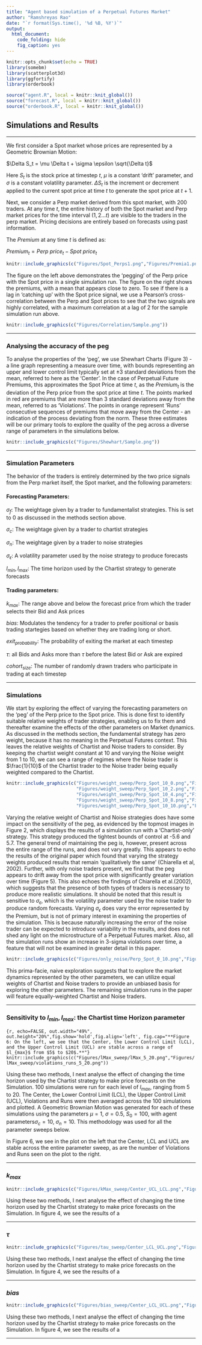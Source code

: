 ```yaml
---
title: "Agent based simulation of a Perpetual Futures Market"
author: "Ramshreyas Rao"
date: "`r format(Sys.time(), '%d %B, %Y')`"
output: 
  html_document:
    code_folding: hide
    fig_caption: yes
---
```


```r
knitr::opts_chunk$set(echo = TRUE)
library(somebm)
library(scatterplot3d)
library(ggfortify)
library(orderbook)

source("agent.R", local = knitr::knit_global())
source("forecast.R", local = knitr::knit_global())
source("orderbook.R", local = knitr::knit_global())

```

## Simulations and Results

---

We first consider a Spot market whose prices are represented by a Geometric Brownian Motion:

$\Delta S_t = \mu \Delta t + \sigma \epsilon \sqrt{\Delta t}$ 

Here $S_t$ is the stock price at timestep $t$, $\mu$ is a constant 'drift' parameter, and $\sigma$ is a constant volatility parameter. $\Delta S_t$ is the increment or decrement applied to the current spot price at time $t$ to generate the spot price at $t+1$. 

Next, we consider a Perp market derived from this spot market, with 200 traders. At any time $t$, the entire history of both the Spot market and Perp market prices for the time interval $(1,2...t)$ are visible to the traders in the perp market. Pricing decisions are entirely based on forecasts using past information.

The $Premium$ at any time $t$ is defined as:

$Premium_t = Perp\ price_t - Spot\ price_t$

```r
knitr::include_graphics(c("Figures/Spot_Perps1.png","Figures/Premia1.png"))
``` 

The figure on the left above demonstrates the 'pegging' of the Perp price with the Spot price in a single simulation run. The figure on the right shows the premiums, with a mean that appears close to zero. To see if there is a lag in 'catching up' with the Spot price signal, we use a Pearson's cross-correlation between the Perp and Spot prices to see that the two signals are highly correlated, with a maximum correlation at a lag of $2$ for the sample simulation run above.

```r
knitr::include_graphics(c("Figures/Correlation/Sample.png"))
``` 
---

### Analysing the accuracy of the peg

To analyse the properties of the 'peg', we use Shewhart Charts (Figure 3) - a line graph representing a measure over time, with bounds representing an upper and lower control limit typically set at $\pm3$ standard deviations from the mean, referred to here as the 'Center'. In the case of Perpetual Future Premiums, this approximates the Spot Price at time $t$, as the $Premium_t$ is the deviation of the Perp price from the spot price at time $t$. The points marked in red are premiums that are more than 3 standard deviations away from the mean, referred to as 'Violations'. The points in orange represent 'Runs' consecutive sequences of premiums that move away from the Center - an indication of the process deviating from the norm. These three estimates will be our primary tools to explore the quality of the peg across a diverse range of parameters in the simulations below.

```r
knitr::include_graphics(c("Figures/Shewhart/Sample.png"))
``` 

---

### Simulation Parameters

The behavior of the traders is entirely determined by the two price signals from the Perp market itself, the Spot market, and the following parameters:

#### Forecasting Parameters:

$\sigma_f$: The weightage given by a trader to fundamentalist strategies. This is set to $0$ as discussed in the methods section above.

$\sigma_c$: The weightage given by a trader to chartist strategies

$\sigma_n$: The weightage given by a trader to noise strategies

$\sigma_\epsilon$: A volatility parameter used by the noise strategy to produce forecasts

$l_{min}, l_{max}$: The time horizon used by the Chartist strategy to generate forecasts

#### Trading parameters:

$k_{max}$: The range above and below the forecast price from which the trader selects their Bid and Ask prices

$bias$: Modulates the tendency for a trader to prefer positional or basis trading startegies based on whether they are trading long or short.

$exit_{probability}$: The probability of exiting the market at each timestep

$\tau$: all Bids and Asks more than $\tau$ before the latest Bid or Ask are expired

$cohort_{size}$: The number of randomly drawn traders who participate in trading at each timestep

---

### Simulations

We start by exploring the effect of varying the forecasting parameters on the 'peg' of the Perp price to the Spot price. This is done first to identify suitable relative weights of trader strategies, enabling us to fix them and thereafter examine the effects of the other parameters on Market dynamics. As discussed in the methods section, the fundamental strategy has zero weight, because it has no meaning in the Perpetual Futures context. This leaves the relative weights of Chartist and Noise traders to consider. By keeping the chartist weight constant at $10$ and varying the Noise weight from $1$ to $10$, we can see a range of regimes where the Noise trader is $\frac{1}{10}$ of the Chartist trader to the Noise trader being equally weighted compared to the Chartist.

```r
knitr::include_graphics(c("Figures/weight_sweep/Perp_Spot_10_0.png","Figures/weight_sweep/Shewhart_10_0.png",
                          "Figures/weight_sweep/Perp_Spot_10_2.png","Figures/weight_sweep/Shewhart_10_2.png",
                          "Figures/weight_sweep/Perp_Spot_10_4.png","Figures/weight_sweep/Shewhart_10_4.png",
                          "Figures/weight_sweep/Perp_Spot_10_8.png","Figures/weight_sweep/Shewhart_10_8.png",
                          "Figures/weight_sweep/Perp_Spot_10_10.png","Figures/weight_sweep/Shewhart_10_10.png"))
```

Varying the relative weight of Chartist and Noise strategies does have some impact on the sensitivity of the peg, as evidenced by the topmost images in Figure 2, which displays the results of a simulation run with a 'Chartist-only' strategy. This strategy produced the tightest bounds of control at -5.6 and 5.7. The general trend of maintaining the peg is, however, present across the entire range of the runs, and does not vary greatly. This appears to echo the results of the original paper which found that varying the strategy weights produced results that remain 'qualitatively the same' (Chiarella et al, 2002). Further, with only noise traders present, we find that the peg appears to drift away from the spot price with significantly greater variation over time (Figure 5). This also echoes the findings of Chiarella et al.(2002), which suggests that the presence of both types of traders is necessary to produce more realistic simulations. It should be noted that this result is sensitive to $\sigma_\epsilon$, which is the volatility parameter used by the noise trader to produce random forecasts. Varying $\sigma_\epsilon$ does vary the error represented by the Premium, but is not of primary interest in examining the properties of the simulation. This is because naturally increasing the error of the noise trader can be expected to introduce variability in the results, and does not shed any light on the microstructure of a Perpetual Futures market. Also, all the simulation runs show an increase in 3-sigma violations over time, a feature that will not be examined in greater detail in this paper.

```r
knitr::include_graphics(c("Figures/only_noise/Perp_Spot_0_10.png","Figures/only_noise/Shewhart_0_10.png"))
``` 

This prima-facie, naive exploration suggests that to explore the market dynamics represented by the other parameters, we can utilize equal weights of Chartist and Noise traders to provide an unbiased basis for exploring the other parameters. The remaining simulation runs in the paper will feature equally-weighted Chartist and Noise traders.

---

### Sensitivity to $l_{min}, l_{max}$: the Chartist time Horizon parameter

```{r, echo=FALSE, out.width="49%", out.height="20%",fig.show='hold',fig.align='left', fig.cap="**Figure 6: On the left, we see that the Center, the Lower Control Limit (LCL), and the Upper Control Limit (UCL) are stable across a range of $l_{max}$ from $5$ to $20$.**"}
knitr::include_graphics(c("Figures/lMax_sweep/lMax_5_20.png","Figures/lMax_sweep/violations_runs_5_20.png"))
```

Using these two methods, I next analyse the effect of changing the time horizon used by the Chartist strategy to make price forecasts on the Simulation. $100$ simulations were run for each level of $l_{max}$, ranging from $5$ to $20$. The Center, the Lower Control Limit (LCL), the Upper Control Limit (UCL), Violations and Runs were then averaged across the 100 simulations and plotted. A Geometric Brownian Motion was generated for each of these simulations using the parameters $\mu = 1,$ $\sigma = 0.5$, $S_0 = 100$, with agent parameters$\sigma_c = 10$, $\sigma_n = 10$. This methodology was used for all the parameter sweeps below. 

In Figure 6, we see in the plot on the left that the Center, LCL and UCL are stable across the entire parameter sweep, as are the number of Violations and Runs seen on the plot to the right.

---

### $k_{max}$

```r
knitr::include_graphics(c("Figures/kMax_sweep/Center_UCL_LCL.png","Figures/kMax_sweep/Violations_Runs.png"))
```

Using these two methods, I next analyse the effect of changing the time horizon used by the Chartist strategy to make price forecasts on the Simulation. In figure 4, we see the results of a 

---

### $\tau$

```r
knitr::include_graphics(c("Figures/tau_sweep/Center_LCL_UCL.png","Figures/tau_sweep/violations_runs.png"))
```

Using these two methods, I next analyse the effect of changing the time horizon used by the Chartist strategy to make price forecasts on the Simulation. In figure 4, we see the results of a 

---

### $bias$

```r
knitr::include_graphics(c("Figures/bias_sweep/Center_LCL_UCL.png","Figures/bias_sweep/violations_runs.png"))
```

Using these two methods, I next analyse the effect of changing the time horizon used by the Chartist strategy to make price forecasts on the Simulation. In figure 4, we see the results of a 

---


